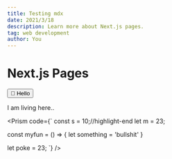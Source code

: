 ```yaml
---
title: Testing mdx
date: 2021/3/18
description: Learn more about Next.js pages.
tag: web development
author: You
---
```



# Next.js Pages

<Button>👋 Hello</Button>

I am living here..

<Prism
  code={`
const s = 10;//highlight-end 
let m = 23;

const myfun = () => {
  let something = 'bullshit'
}

let poke = 23;
`}
/>
